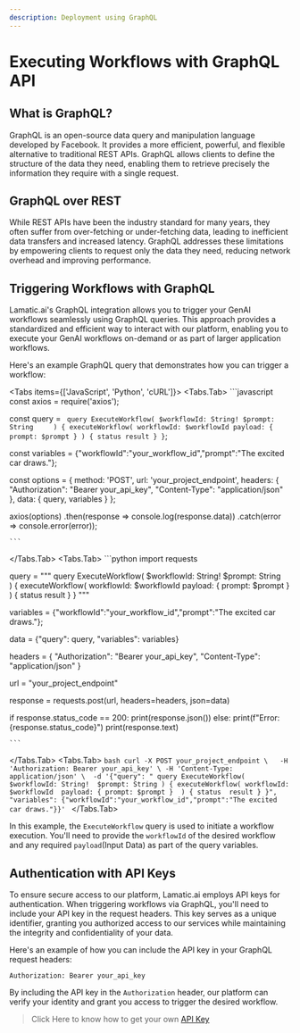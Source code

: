 ```yaml
---
description: Deployment using GraphQL
---
```



# Executing Workflows with GraphQL API

## What is GraphQL?

GraphQL is an open-source data query and manipulation language developed by Facebook. It provides a more efficient, powerful, and flexible alternative to traditional REST APIs. GraphQL allows clients to define the structure of the data they need, enabling them to retrieve precisely the information they require with a single request.

## GraphQL over REST

While REST APIs have been the industry standard for many years, they often suffer from over-fetching or under-fetching data, leading to inefficient data transfers and increased latency. GraphQL addresses these limitations by empowering clients to request only the data they need, reducing network overhead and improving performance.

## Triggering Workflows with GraphQL

Lamatic.ai's GraphQL integration allows you to trigger your GenAI workflows seamlessly using GraphQL queries. This approach provides a standardized and efficient way to interact with our platform, enabling you to execute your GenAI workflows on-demand or as part of larger application workflows.

Here's an example GraphQL query that demonstrates how you can trigger a workflow:

<Tabs items={['JavaScript', 'Python', 'cURL']}>
  <Tabs.Tab>
    ```javascript
   const axios = require('axios');
 
const query = `
query ExecuteWorkflow(
    $workflowId: String!
    $prompt: String    
) {
    executeWorkflow(
    workflowId: $workflowId
    payload: {
      prompt: $prompt
    }
    ) {
        status
        result
    }
}`;
 

const variables = {"workflowId":"your_workflow_id","prompt":"The excited car draws."};

const options = {
method: 'POST',
url: 'your_project_endpoint',
headers: {
  "Authorization": "Bearer your_api_key",
  "Content-Type": "application/json"
},
data: { query, variables }
};
 
axios(options)
.then(response => console.log(response.data))
.catch(error => console.error(error));

    ```
  </Tabs.Tab>
  <Tabs.Tab>
    ```python
    import requests

query = """
query ExecuteWorkflow(
    $workflowId: String!
    $prompt: String        
) {
    executeWorkflow(
    workflowId: $workflowId
    payload: {
      prompt: $prompt
    }
    ) {
        status
        result
    }
}
"""

variables = {"workflowId":"your_workflow_id","prompt":"The excited car draws."};

data = {"query": query, "variables": variables}

headers = {
  "Authorization": "Bearer your_api_key",
  "Content-Type": "application/json"
}

url = "your_project_endpoint"

response = requests.post(url, headers=headers, json=data)

if response.status_code == 200:
    print(response.json())
else:
    print(f"Error: {response.status_code}")
    print(response.text)

    ```
  </Tabs.Tab>
  <Tabs.Tab>
    ```bash
    curl -X POST your_project_endpoint \  
      -H 'Authorization: Bearer your_api_key' \
      -H 'Content-Type: application/json' \ 
      -d '{"query": " query ExecuteWorkflow(     $workflowId: String!  $prompt: String ) { executeWorkflow( workflowId: $workflowId  payload: { prompt: $prompt }  ) { status  result } }", "variables": {"workflowId":"your_workflow_id","prompt":"The excited car draws."}}'
    ```
  </Tabs.Tab>
</Tabs>

In this example, the `ExecuteWorkflow` query is used to initiate a workflow execution. You'll need to provide the `workflowId` of the desired workflow and any required `payload`(Input Data) as part of the query variables.

## Authentication with API Keys

To ensure secure access to our platform, Lamatic.ai employs API keys for authentication. When triggering workflows via GraphQL, you'll need to include your API key in the request headers. This key serves as a unique identifier, granting you authorized access to our services while maintaining the integrity and confidentiality of your data.

Here's an example of how you can include the API key in your GraphQL request headers:

```
Authorization: Bearer your_api_key
```

By including the API key in the `Authorization` header, our platform can verify your identity and grant you access to trigger the desired workflow.

> Click Here to know how to get your own [API Key](/docs/keys)